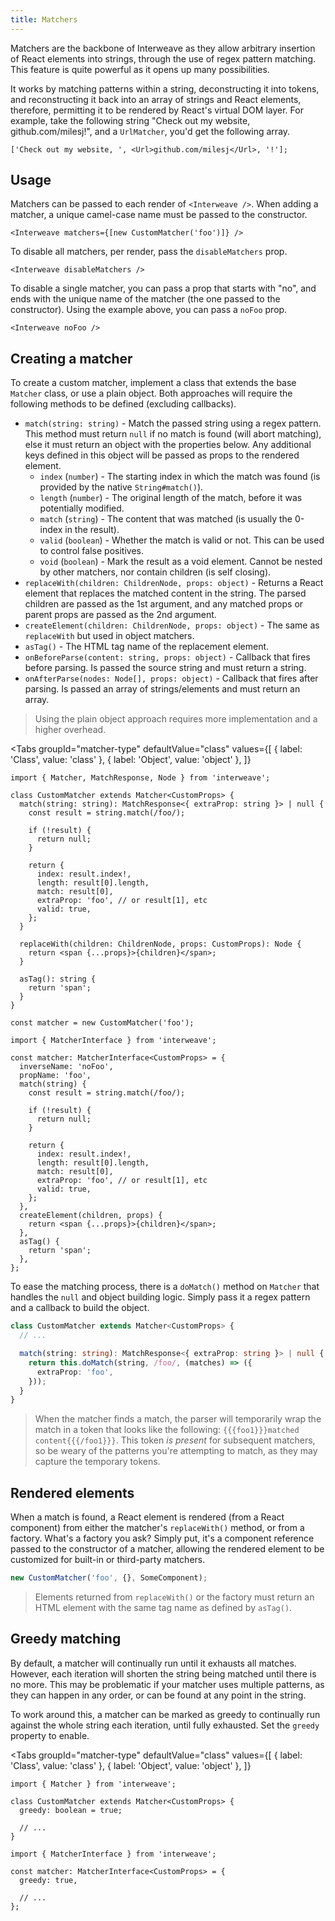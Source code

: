 ```yaml
---
title: Matchers
---
```



Matchers are the backbone of Interweave as they allow arbitrary insertion of React elements into
strings, through the use of regex pattern matching. This feature is quite powerful as it opens up
many possibilities.

It works by matching patterns within a string, deconstructing it into tokens, and reconstructing it
back into an array of strings and React elements, therefore, permitting it to be rendered by React's
virtual DOM layer. For example, take the following string "Check out my website,
github.com/milesj!", and a `UrlMatcher`, you'd get the following array.

```tsx
['Check out my website, ', <Url>github.com/milesj</Url>, '!'];
```

## Usage

Matchers can be passed to each render of `<Interweave />`. When adding a matcher, a unique
camel-case name must be passed to the constructor.

```tsx
<Interweave matchers={[new CustomMatcher('foo')]} />
```

To disable all matchers, per render, pass the `disableMatchers` prop.

```tsx
<Interweave disableMatchers />
```

To disable a single matcher, you can pass a prop that starts with "no", and ends with the unique
name of the matcher (the one passed to the constructor). Using the example above, you can pass a
`noFoo` prop.

```tsx
<Interweave noFoo />
```

## Creating a matcher

To create a custom matcher, implement a class that extends the base `Matcher` class, or use a plain
object. Both approaches will require the following methods to be defined (excluding callbacks).

- `match(string: string)` - Match the passed string using a regex pattern. This method must return
  `null` if no match is found (will abort matching), else it must return an object with the
  properties below. Any additional keys defined in this object will be passed as props to the
  rendered element.
  - `index` (`number`) - The starting index in which the match was found (is provided by the native
    `String#match()`).
  - `length` (`number`) - The original length of the match, before it was potentially modified.
  - `match` (`string`) - The content that was matched (is usually the 0-index in the result).
  - `valid` (`boolean`) - Whether the match is valid or not. This can be used to control false
    positives.
  - `void` (`boolean`) - Mark the result as a void element. Cannot be nested by other matchers, nor
    contain children (is self closing).
- `replaceWith(children: ChildrenNode, props: object)` - Returns a React element that replaces the
  matched content in the string. The parsed children are passed as the 1st argument, and any matched
  props or parent props are passed as the 2nd argument.
- `createElement(children: ChildrenNode, props: object)` - The same as `replaceWith` but used in
  object matchers.
- `asTag()` - The HTML tag name of the replacement element.
- `onBeforeParse(content: string, props: object)` - Callback that fires before parsing. Is passed
  the source string and must return a string.
- `onAfterParse(nodes: Node[], props: object)` - Callback that fires after parsing. Is passed an
  array of strings/elements and must return an array.

> Using the plain object approach requires more implementation and a higher overhead.

<Tabs
  groupId="matcher-type"
  defaultValue="class"
  values={[
    { label: 'Class', value: 'class' },
    { label: 'Object', value: 'object' },
  ]}
>
  <TabItem value="class">

```tsx
import { Matcher, MatchResponse, Node } from 'interweave';

class CustomMatcher extends Matcher<CustomProps> {
  match(string: string): MatchResponse<{ extraProp: string }> | null {
    const result = string.match(/foo/);

    if (!result) {
      return null;
    }

    return {
      index: result.index!,
      length: result[0].length,
      match: result[0],
      extraProp: 'foo', // or result[1], etc
      valid: true,
    };
  }

  replaceWith(children: ChildrenNode, props: CustomProps): Node {
    return <span {...props}>{children}</span>;
  }

  asTag(): string {
    return 'span';
  }
}

const matcher = new CustomMatcher('foo');
```

  </TabItem>
  <TabItem value="object">

```tsx
import { MatcherInterface } from 'interweave';

const matcher: MatcherInterface<CustomProps> = {
  inverseName: 'noFoo',
  propName: 'foo',
  match(string) {
    const result = string.match(/foo/);

    if (!result) {
      return null;
    }

    return {
      index: result.index!,
      length: result[0].length,
      match: result[0],
      extraProp: 'foo', // or result[1], etc
      valid: true,
    };
  },
  createElement(children, props) {
    return <span {...props}>{children}</span>;
  },
  asTag() {
    return 'span';
  },
};
```

  </TabItem>
</Tabs>

To ease the matching process, there is a `doMatch()` method on `Matcher` that handles the `null` and
object building logic. Simply pass it a regex pattern and a callback to build the object.

```ts
class CustomMatcher extends Matcher<CustomProps> {
  // ...

  match(string: string): MatchResponse<{ extraProp: string }> | null {
    return this.doMatch(string, /foo/, (matches) => ({
      extraProp: 'foo',
    }));
  }
}
```

> When the matcher finds a match, the parser will temporarily wrap the match in a token that looks
> like the following: `{{{foo1}}}matched content{{{/foo1}}}`. This token _is present_ for subsequent
> matchers, so be weary of the patterns you're attempting to match, as they may capture the
> temporary tokens.

## Rendered elements

When a match is found, a React element is rendered (from a React component) from either the
matcher's `replaceWith()` method, or from a factory. What's a factory you ask? Simply put, it's a
component reference passed to the constructor of a matcher, allowing the rendered element to be
customized for built-in or third-party matchers.

```ts
new CustomMatcher('foo', {}, SomeComponent);
```

> Elements returned from `replaceWith()` or the factory must return an HTML element with the same
> tag name as defined by `asTag()`.

## Greedy matching

By default, a matcher will continually run until it exhausts all matches. However, each iteration
will shorten the string being matched until there is no more. This may be problematic if your
matcher uses multiple patterns, as they can happen in any order, or can be found at any point in the
string.

To work around this, a matcher can be marked as greedy to continually run against the whole string
each iteration, until fully exhausted. Set the `greedy` property to enable.

<Tabs
  groupId="matcher-type"
  defaultValue="class"
  values={[
    { label: 'Class', value: 'class' },
    { label: 'Object', value: 'object' },
  ]}
>
  <TabItem value="class">

```tsx
import { Matcher } from 'interweave';

class CustomMatcher extends Matcher<CustomProps> {
  greedy: boolean = true;

  // ...
}
```

  </TabItem>
  <TabItem value="object">

```tsx
import { MatcherInterface } from 'interweave';

const matcher: MatcherInterface<CustomProps> = {
  greedy: true,

  // ...
};
```

  </TabItem>
</Tabs>
